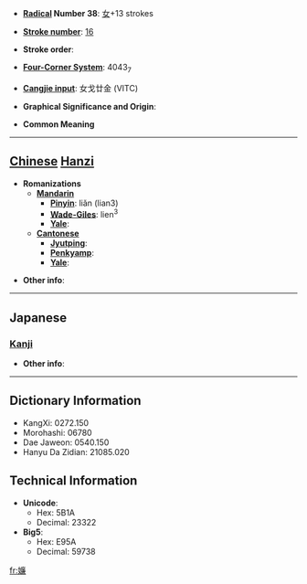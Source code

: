 * '''[[Wiktionary:Chinese radical index| Radical]] Number 38''': [[Wiktionary:Chinese radical index 女|女]]+13 strokes

* '''[[Wiktionary:Chinese total strokes index|Stroke number]]''': [[Wiktionary:Chinese total strokes index 16|16]]

* '''Stroke order''': 

* '''[[Wiktionary:Chinese four corner index|Four-Corner System]]''': 4043<sub>7</sub>

* '''[[Wiktionary:Chinese Cangjie index|Cangjie input]]''': 女戈廿金 (VITC)

* '''Graphical Significance and Origin''': 

* '''Common Meaning'''

----

== [[Chinese]] [[Hanzi]] ==

* '''Romanizations'''
** '''[[Mandarin]]'''
*** '''[[Pinyin]]''': liǎn (lian3)
*** '''[[Wade-Giles]]''': lien<sup>3</sup>
*** '''[[Yale]]''': 
** '''[[Cantonese]]'''
*** '''[[Jyutping]]''':
*** '''[[Penkyamp]]''': 
*** '''[[Yale]]''': 

* '''Other info''': 

----

==Japanese==
===[[Kanji]]===
{{kanji|on readings=[[れん]] (ren)
|kun readings=
}}

* '''Other info''':  

----

== Dictionary Information ==

* KangXi: 0272.150
* Morohashi: 06780
* Dae Jaweon: 0540.150
* Hanyu Da Zidian: 21085.020

== Technical Information ==

* '''Unicode''':
** Hex: 5B1A
** Decimal: 23322
* '''Big5''':
** Hex: E95A
** Decimal: 59738

[[fr:嬚]]